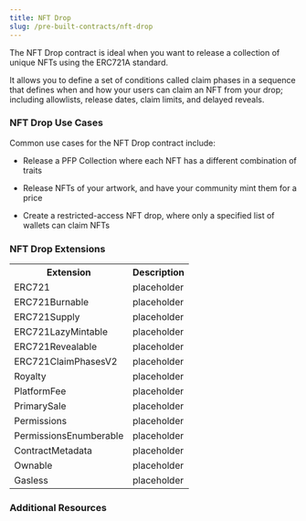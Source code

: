 ```yaml
---
title: NFT Drop
slug: /pre-built-contracts/nft-drop
---
```


The NFT Drop contract is ideal when you want to release a collection of unique NFTs using the ERC721A standard.

It allows you to define a set of conditions called claim phases in a sequence that defines when and how your users can claim an NFT from your drop; including allowlists, release dates, claim limits, and delayed reveals.

### NFT Drop Use Cases

Common use cases for the NFT Drop contract include:

- Release a PFP Collection where each NFT has a different combination of traits

- Release NFTs of your artwork, and have your community mint them for a price

- Create a restricted-access NFT drop, where only a specified list of wallets can claim NFTs

### NFT Drop Extensions

<table>
  <tr>
    <th>Extension</th>
    <th>Description</th>
  </tr>
  <tr>
    <td>ERC721</td>
    <td>placeholder</td>
  </tr>
  <tr>
    <td>ERC721Burnable</td>
    <td>placeholder</td>
  </tr>
  <tr>
    <td>ERC721Supply</td>
    <td>placeholder</td>
  </tr>
  <tr>
    <td>ERC721LazyMintable</td>
    <td>placeholder</td>
  </tr>
  <tr>
    <td>ERC721Revealable</td>
    <td>placeholder</td>
  </tr>
  <tr>
    <td>ERC721ClaimPhasesV2</td>
    <td>placeholder</td>
  </tr>
  <tr>
    <td>Royalty</td>
    <td>placeholder</td>
  </tr>
  <tr>
    <td>PlatformFee</td>
    <td>placeholder</td>
  </tr>
  <tr>
    <td>PrimarySale</td>
    <td>placeholder</td>
  </tr>
  <tr>
    <td>Permissions</td>
    <td>placeholder</td>
  </tr>
  <tr>
    <td>PermissionsEnumberable</td>
    <td>placeholder</td>
  </tr>
  <tr>
    <td>ContractMetadata</td>
    <td>placeholder</td>
  </tr>
  <tr>
    <td>Ownable</td>
    <td>placeholder</td>
  </tr>
  <tr>
    <td>Gasless</td>
    <td>placeholder</td>
  </tr>
</table>

### Additional Resources
